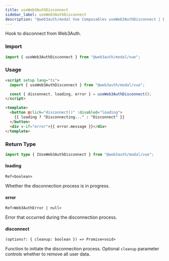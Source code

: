 ```yaml
---
title: useWeb3AuthDisconnect
sidebar_label: useWeb3AuthDisconnect
description: "@web3auth/modal Vue Composables useWeb3AuthDisconnect | Documentation - Web3Auth"
---
```


Hook to disconnect from Web3Auth.

### Import

```ts
import { useWeb3AuthDisconnect } from "@web3auth/modal/vue";
```

### Usage

```html
<script setup lang="ts">
  import { useWeb3AuthDisconnect } from "@web3auth/modal/vue";

  const { disconnect, loading, error } = useWeb3AuthDisconnect();
</script>

<template>
  <button @click="disconnect()" :disabled="loading">
    {{ loading ? "Disconnecting..." : "Disconnect" }}
  </button>
  <div v-if="error">{{ error.message }}</div>
</template>
```

### Return Type

```ts
import type { IUseWeb3AuthDisconnect } from "@web3auth/modal/vue";
```

#### loading

`Ref<boolean>`

Whether the disconnection process is in progress.

#### error

`Ref<Web3AuthError | null>`

Error that occurred during the disconnection process.

#### disconnect

`(options?: { cleanup: boolean }) => Promise<void>`

Function to initiate the disconnection process. Optional `cleanup` parameter controls whether to
remove all user data.
